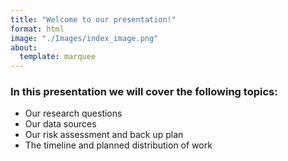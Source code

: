 ```yaml
---
title: "Welcome to our presentation!"
format: html
image: "./Images/index_image.png"
about:
  template: marquee
---
```


### In this presentation we will cover the following topics:

-   Our research questions
-   Our data sources
-   Our risk assessment and back up plan
-   The timeline and planned distribution of work